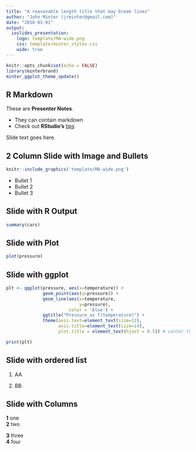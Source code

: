 ```yaml
---
title: "A reasonable length title that may break lines"
author: "John Minter (jrminter@gmail.com)"
date: "2018-01-01"
output: 
  ioslides_presentation:
    logo: template/MA-wide.png
    css: template/minter_styles.css
    wide: true
---
```


```r
knitr::opts_chunk$set(echo = FALSE)
library(minterbrand)
minter_ggplot_theme_update()
```

<!-- Go to: http://rmarkdown.rstudio.com/ioslides_presentation_format.html#overview for info on how to customize individual slides (centering, changing colors, etc).  I can also create custom css if we want a couple versions of slide templates that can be called from within this document. - Jon -->

<!-- The following is script for the footer. It must remain before the first slide: -->
<script src="https://ajax.googleapis.com/ajax/libs/jquery/1.12.2/jquery.min.js"></script>
<script>
    $(document).ready(function() {
    $('slide:not(.title-slide, .backdrop, .segue)').append('<footer></footer>');    
    $('footer').attr('label', 'Draft -- Do not circulate');
  })
</script>
<style>
  footer:after {
    font-size: 12pt;
    content: attr(label);
    position: absolute;
    margin-left: auto;
    margin-right: auto;
    left: 250px;  /* This will not obscure the footer image */
    right: 0;
    text-align:left;
    bottom: 20px;
    line-height: 1.9;
    display: block;
  }
</style>
<!-- End Footer -->

## R Markdown

<div class="notes">
These are **Presenter Notes**.

- They can contain markdown
- Check out **RStudio's**  [tips](http://rmarkdown.rstudio.com/ioslides_presentation_format.html)

</div>


Slide text goes here.

## 2 Column Slide with Image and Bullets

<div class="columns-2">

```r
knitr::include_graphics('template/MA-wide.png')
```


- Bullet 1
- Bullet 2
- Bullet 3

</div>

## Slide with R Output

```r
summary(cars)
```

## Slide with Plot

```r
plot(pressure)
```


## Slide with ggplot

```r
plt <- ggplot(pressure, aes(x=temperature)) +
              geom_point(aes(y=pressure)) +
              geom_line(aes(x=temperature,
                            y=pressure),
                        color = 'blue') +
              ggtitle("Pressure as f(temperature)") +
              theme(axis.text=element_text(size=12),
                    axis.title=element_text(size=14),
                    plot.title = element_text(hjust = 0.5)) # center the title

print(plt)
```

## Slide with ordered list

1. AA

2. BB


## Slide with Columns
<div class="column-3-left">
**1** one  
**2** two  
</div>
<div class="column-2-right">
**3** three  
**4** four  
</div>
<!-- 3 column layout also exists with column-3-center (and right and left)-->
